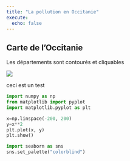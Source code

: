 ```yaml
---
title: "La pollution en Occitanie"
execute: 
  echo: false
---
```


## Carte de l'Occitanie

Les départements sont contourés et cliquables

![](images/hHZ2EV01.svg)

ceci est un test

```python
import numpy as np
from matplotlib import pyplot
import matplotlib.pyplot as plt

x=np.linspace(-200, 200)
y=x**2
plt.plot(x, y)
plt.show()
```


```python
import seaborn as sns
sns.set_palette("colorblind")
```
